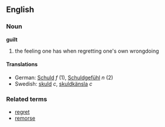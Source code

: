 ==English==
===Noun===
'''guilt'''
# the feeling one has when regretting one's own wrongdoing
====Translations====
*German: [[Schuld]] ''f'' (1), [[Schuldgefühl]] ''n'' (2)
*Swedish: [[skuld]] ''c'', [[skuldkänsla]] ''c''
===Related terms===
*[[regret]]
*[[remorse]]